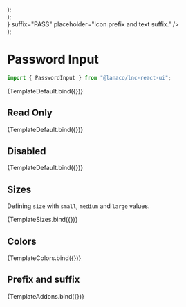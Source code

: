 
<Meta title="Basic Inputs/Password Input" component={PasswordInput} />


  <div style={{ display: "flex", flexDirection: "column", gap: "12px" }}>
    <PasswordInput {...args} size="small" placeholder="This is small input." />
    <PasswordInput
      {...args}
      size="medium"
      placeholder="This is medium input."
    />
    <PasswordInput {...args} size="large" placeholder="This is large input." />
  </div>
);

  <div style={{ display: "flex", flexDirection: "column", gap: "12px" }}>
    <PasswordInput
      {...args}
      color="primary"
      placeholder="This is primary input."
    />
    <PasswordInput
      {...args}
      color="secondary"
      placeholder="This is secondary input."
    />
    <PasswordInput
      {...args}
      color="success"
      placeholder="This is success input."
    />
    <PasswordInput
      {...args}
      color="warning"
      placeholder="This is warning input."
    />
    <PasswordInput
      {...args}
      color="danger"
      placeholder="This is danger input."
    />
    <PasswordInput {...args} color="information" placeholder="This is info input." />
  </div>
);

  <div style={{ display: "flex", flexDirection: "column", gap: "12px" }}>
    <PasswordInput
      {...args}
      prefix={<Icon icon="ban" />}
      suffix="PASS"
      placeholder="Icon prefix and text suffix."
    />
  </div>
);

# Password Input

```jsx
import { PasswordInput } from "@lanaco/lnc-react-ui";
```

<Canvas>
  <Story name="Default" args={{}}>
    {TemplateDefault.bind({})}
  </Story>
</Canvas>

<ArgsTable story="Default" />

## Read Only

<Canvas>
  <Story
    name="Read Only"
    args={{
      readOnly: true,
      value: "password",
    }}
  >
    {TemplateDefault.bind({})}
  </Story>
</Canvas>

## Disabled

<Canvas>
  <Story
    name="Disabled"
    args={{
      disabled: true,
      value: "password",
    }}
  >
    {TemplateDefault.bind({})}
  </Story>
</Canvas>

## Sizes

Defining `size` with `small`, `medium` and `large` values.

<Canvas>
  <Story name="Sizes" args={{}}>
    {TemplateSizes.bind({})}
  </Story>
</Canvas>

## Colors

<Canvas>
  <Story name="Colors" args={{}}>
    {TemplateColors.bind({})}
  </Story>
</Canvas>

## Prefix and suffix

<Canvas>
  <Story name="Prefix and suffix" args={{}}>
    {TemplateAddons.bind({})}
  </Story>
</Canvas>
